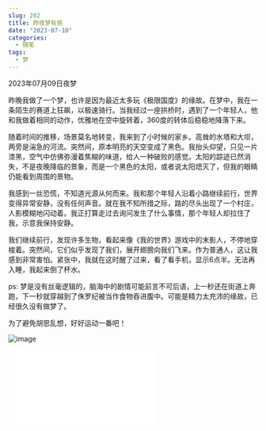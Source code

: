 ```yaml
---
slug: 202
title: 昨夜梦有感
date: "2023-07-10"
categories: 
  - 随笔
tags:
  - 梦
---
```


2023年07月09日夜梦

昨晚我做了一个梦，也许是因为最近太多玩《极限国度》的缘故。在梦中，我在一条陌生的赛道上狂飙，以极速骑行。当我经过一座拱桥时，遇到了一个年轻人，他和我做着相同的动作，优雅地在空中旋转着，360度的转体后稳稳地降落下来。

随着时间的推移，场景莫名地转变，我来到了小时候的家乡。高耸的水塔和大坝，两旁是湍急的河流。突然间，原本明亮的天空变成了黑色。我抬头仰望，只见一片漆黑，空气中仿佛弥漫着焦糊的味道，给人一种破败的感觉。太阳的踪迹已然消失，不是夜晚降临的景象，而是一个黑色的太阳，或者说太阳熄灭了，但我的眼睛仍能看到周围的景物。

我感到一丝恐慌，不知道光源从何而来。我和那个年轻人沿着小路继续前行，世界变得异常安静，没有任何声音。就在我不知所措之际，路的尽头出现了一个村庄，人影模糊地闪动着。我正打算走过去询问发生了什么事情，那个年轻人却拉住了我，示意我保持安静。

我们继续前行，发现许多生物，看起来像《我的世界》游戏中的末影人，不停地穿梭着。突然间，它们似乎发现了我们，展开翅膀向我们飞来。作为普通人，这让我感到非常害怕。紧张中，我就在这时醒了过来，看了看手机，显示6点半。无法再入睡，我起来倒了杯水。

ps: 梦是没有丝毫逻辑的，脑海中的剧情可能前言不可后语，上一秒还在街道上奔跑，下一秒就穿越到了侏罗纪被当作食物吞进腹中。可能是精力太充沛的缘故，已经很久没有做梦了。

为了避免胡思乱想，好好运动一番吧！

![image](https://imgurl.zburu.com/images/2023/64ac137480d13.png)

<iframe src="//player.bilibili.com/player.html?aid=913281451&bvid=BV1fM4y1j7uw&cid=1192014379&page=1" scrolling="no" border="0" frameborder="no" framespacing="0" allowfullscreen="true"> </iframe>